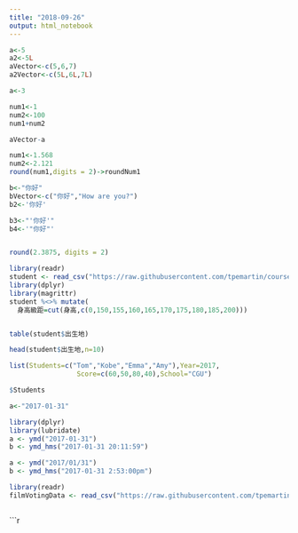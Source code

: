 ```yaml
---
title: "2018-09-26"
output: html_notebook
---
```


```r
a<-5
a2<-5L
aVector<-c(5,6,7)
a2Vector<-c(5L,6L,7L)
```

```r
a<-3

```

```r
num1<-1
num2<-100
num1+num2
```

```r
aVector-a
```

```r
num1<-1.568
num2<-2.121
round(num1,digits = 2)->roundNum1
```

```r
b<-"你好"
bVector<-c("你好","How are you?")
b2<-'你好'
```

```r
b3<-"'你好'"
b4<-'"你好"'
```

```r

```

```r
round(2.3875, digits = 2)

```

```r
library(readr)
student <- read_csv("https://raw.githubusercontent.com/tpemartin/course-107-1-programming-for-data-science/master/data/student.csv")
library(dplyr)
library(magrittr)
student %<>% mutate(
  身高級距=cut(身高,c(0,150,155,160,165,170,175,180,185,200)))
```

```r

```

```r
table(student$出生地)
```

```r
head(student$出生地,n=10)
```

```r
list(Students=c("Tom","Kobe","Emma","Amy"),Year=2017,
                 Score=c(60,50,80,40),School="CGU")

```

```r
$Students
```

```r
a<-"2017-01-31"
```

```r
library(dplyr)
library(lubridate)
a <- ymd("2017-01-31") 
b <- ymd_hms("2017-01-31 20:11:59")
```

```r
a <- ymd("2017/01/31") 
b <- ymd_hms("2017-01-31 2:53:00pm")
```

```r
library(readr)
filmVotingData <- read_csv("https://raw.githubusercontent.com/tpemartin/course-107-1-programming-for-data-science/master/data/%E7%AC%AC%E4%B8%89%E5%B1%86%E7%B6%93%E6%BF%9F%E6%92%AD%E5%AE%A2%E7%AB%B6%E8%B3%BD%E5%8F%83%E8%B3%BD%E4%BD%9C%E5%93%81%E6%8A%95%E7%A5%A8%E7%B5%90%E6%9E%9C%E6%A8%A3%E6%9C%AC%20-%20Sheet1.csv")
```

```r

```

```r


